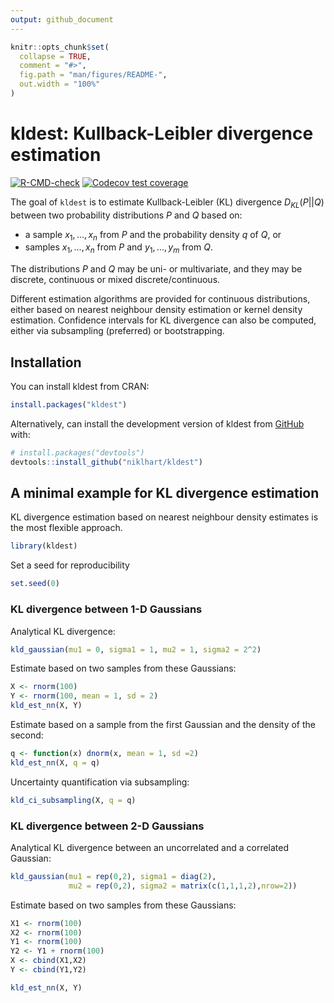 ```yaml
---
output: github_document
---
```


<!-- README.md is generated from README.Rmd. Please edit that file -->

```r
knitr::opts_chunk$set(
  collapse = TRUE,
  comment = "#>",
  fig.path = "man/figures/README-", 
  out.width = "100%"
)
```

# kldest: Kullback-Leibler divergence estimation

<!-- badges: start -->
[![R-CMD-check](https://github.com/niklhart/kldest/actions/workflows/R-CMD-check.yaml/badge.svg)](https://github.com/niklhart/kldest/actions/workflows/R-CMD-check.yaml)
[![Codecov test coverage](https://codecov.io/gh/niklhart/kldest/branch/master/graph/badge.svg)](https://app.codecov.io/gh/niklhart/kldest?branch=master)
<!-- badges: end -->

The goal of `kldest` is to estimate Kullback-Leibler (KL) divergence $D_{KL}(P||Q)$
between two probability distributions $P$ and $Q$ based on:

* a sample $x_1,...,x_n$ from $P$ and the probability density $q$ of $Q$, or
* samples $x_1,...,x_n$ from $P$ and $y_1,...,y_m$ from $Q$.

The distributions $P$ and $Q$ may be uni- or multivariate, and they may be 
discrete, continuous or mixed discrete/continuous.

Different estimation algorithms are provided for continuous distributions, 
either based on nearest neighbour density estimation or kernel density 
estimation. Confidence intervals for KL divergence can also be computed, either 
via subsampling (preferred) or bootstrapping. 

## Installation

You can install kldest from CRAN:

```r
install.packages("kldest")
```

Alternatively, can install the development version of kldest 
from [GitHub](https://github.com/) with:

```r
# install.packages("devtools")
devtools::install_github("niklhart/kldest")
```

## A minimal example for KL divergence estimation

KL divergence estimation based on nearest neighbour density estimates is the 
most flexible approach.

```r
library(kldest)
```

Set a seed for reproducibility

```r
set.seed(0)
```

### KL divergence between 1-D Gaussians

Analytical KL divergence:

```r
kld_gaussian(mu1 = 0, sigma1 = 1, mu2 = 1, sigma2 = 2^2)
```

Estimate based on two samples from these Gaussians:

```r
X <- rnorm(100)
Y <- rnorm(100, mean = 1, sd = 2)
kld_est_nn(X, Y)
```

Estimate based on a sample from the first Gaussian and the density of the second:

```r
q <- function(x) dnorm(x, mean = 1, sd =2)
kld_est_nn(X, q = q)
```

Uncertainty quantification via subsampling:

```r
kld_ci_subsampling(X, q = q)
```


### KL divergence between 2-D Gaussians

Analytical KL divergence between an uncorrelated and a correlated Gaussian:

```r
kld_gaussian(mu1 = rep(0,2), sigma1 = diag(2),
             mu2 = rep(0,2), sigma2 = matrix(c(1,1,1,2),nrow=2))
```

Estimate based on two samples from these Gaussians:

```r
X1 <- rnorm(100)
X2 <- rnorm(100)
Y1 <- rnorm(100)
Y2 <- Y1 + rnorm(100)
X <- cbind(X1,X2)
Y <- cbind(Y1,Y2)

kld_est_nn(X, Y)
```

